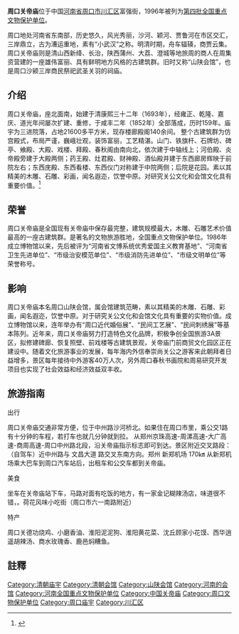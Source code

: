 {{coord|33|37|55|N|114|38|36|E|display=title|scale:10000}}
{{文物保护单位
| 级别 = 全国
| 名称 = 周口关帝庙
| 图片 = 
| 所在 = [[河南省|河南省]][[周口市|周口市]]
| 分类 = 古建筑
| 时代 = 清
| 编号 = [[第四批全国重点文物保护单位|第四批]]第176项
| 登录 = 1996年11月20日
}}

'''周口关帝庙'''位于中国[[河南省|河南省]][[周口市|周口市]][[川汇区|川汇区]]富强街，1996年被列为[[第四批全国重点文物保护单位|第四批全国重点文物保护单位]]。

周口地处河南省东南部，历史悠久，风光秀丽，沙河、颖河、贾鲁河在市区交汇，三岸鼎立，古为漕运重地，素有“小武汉”之称。明清时期，舟车辐辏，商贾云集。周口关帝庙则是清山西新绛、长治，陕西蒲州、大荔、澄城等地旅周的商人在周集资营建的一座雄伟富丽、具有鲜明地方风格的古建筑群。旧时又称“山陕会馆”，也是周口沙颍三岸商民祭祀武圣关羽的祠庙。

==介绍==
周口关帝庙，座北面南，始建于清康熙三十二年（1693年），经雍正、乾隆、嘉庆、道光年间屡次扩建、重修，于咸丰二年（1852年）全部落成，历时159年。庙宇为三进院落，占地21600多平方米，现存楼廊殿阁140余间。 整个古建筑群为仿宫殿式，布局严谨，巍峨壮观，装饰富丽，工艺精湛。山门、铁旗杆、石牌坊、碑亭、飨殿、大殿、戏楼、拜殿、春秋阁由南向北，依次建于中轴线上；河伯殿、炎帝殿旁建于大殿两侧；药王殿、灶君殿、财神殿、酒仙殿并建于东西廊房辉映于前院左右；东西庑殿、东西看楼、东西仪门对称建于中院两侧；后院是花园。素以其精美的木雕、石雕、彩画，闻名遐迩，饮誉中原。对研究关公文化和会馆文化具有重要价值。<ref>{{Cite book |title=全国重点文物保护单位·第一至第五批·第Ⅱ卷 |publisher=文物出版社 |year=2004 |isbn=7-5010-1525-2 |pages=393 }}</ref>

==荣誉==
周口关帝庙是全国现有关帝庙中保存最完整，建筑规模最大，木雕、石雕艺术价值最高的一座古建筑群。是著名的文物旅游胜地，全国重点文物保护单位。1986年成立博物馆以来，先后被评为“河南省文博系统优秀爱国主义教育基地”、“河南省卫生先进单位”、“市级治安模范单位”、“市级消防先进单位”、“市级文明单位”等荣誉称号。

==影响==
周口关帝庙本名周口山陕会馆，属会馆建筑范畴，素以其精美的木雕、石雕、彩画，闻名遐迩，饮誉中原。对于研究关公文化和会馆文化具有重要的实物价值。成立博物馆以来，连年举办有“周口近代婚俗展”、“民间工艺展”、“民间刺绣展”等基本陈列。近年来，周口关帝庙努力打造特色文化品牌，积极争创全国旅游3A景区，拟修建碑廊、恢复照壁、前戏楼等古建筑景观，关帝庙门前商贸文化园区正在建设中。随着文化旅游事业的发展，每年海内外信奉崇尚关公之游客来此朝拜者日益增多，景区每年接待中外游客40万人次，另外周口春秋书画院和周易研究开发项目也实现了社会效益和经济效益双丰收。

==旅游指南==
;出行
周口关帝庙交通非常方便，位于中州路沙河桥北。如果住在周口市里，乘公交1路有十分钟的车程，若打车也就几分钟就到拉。  
从郑州京珠高速-周漯高速-大广高速-商周高速-周口中州路北段，沿关帝庙指示标志即可到达。景区附近交叉路段：（自驾车）近中州路与 文昌大道 路交叉东南方向。郑州 新郑机场 170㎞ 从新郑机场乘大巴车到周口汽车站后，出租车和公交车都到关帝庙。
;美食
坐车在关帝庙站下车，马路对面有吃饭的地方，有一家金记糊辣汤店，味道很不错，。荷花风味小吃街（周口市六一南路附近）
;特产
周口关德功烧鸡、小磨香油、淮阳泥泥狗、淮阳黄花菜、沈丘顾家小花馍、西华逍遥胡辣汤、商水玫瑰香、鹿邑焖糟鱼。

==註釋==
{{reflist}}

{{各地山陕会馆}}
{{河南全国重点文物保护单位}}

{{DEFAULTSORT:Zhou}}
[[Category:清朝庙宇|Category:清朝庙宇]]
[[Category:清朝会馆|Category:清朝会馆]]
[[Category:山陕会馆|Category:山陕会馆]]
[[Category:河南的会馆|Category:河南的会馆]]
[[Category:河南全国重点文物保护单位|Category:河南全国重点文物保护单位]]
[[Category:中国关帝庙|Category:中国关帝庙]]
[[Category:周口文物保护单位|Category:周口文物保护单位]]
[[Category:周口庙宇|Category:周口庙宇]]
[[Category:川汇区|Category:川汇区]]